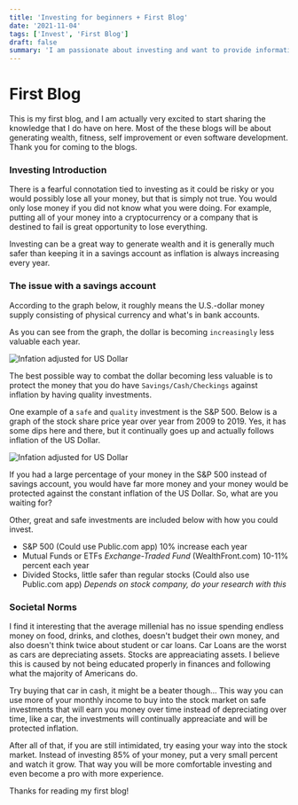 ```yaml
---
title: 'Investing for beginners + First Blog'
date: '2021-11-04'
tags: ['Invest', 'First Blog']
draft: false
summary: 'I am passionate about investing and want to provide information for any beginner investor trying to get into it it should not intimidate you'
---
```


# First Blog

This is my first blog, and I am actually very excited to start sharing the knowledge that I do have on here. Most of the these blogs will be about generating wealth, fitness, self improvement or even software development. Thank you for coming to the blogs.

### Investing Introduction

There is a fearful connotation tied to investing as it could be risky or you would possibly lose all your money, but that is simply not true. You would only lose money if you did not know what you were doing.
For example, putting all of your money into a cryptocurrency or a company that is destined to fail is great opportunity to lose everything.

Investing can be a great way to generate wealth and it is generally much safer than keeping it in a savings account as inflation is always increasing every year.

### The issue with a savings account

According to the graph below, it roughly means the U.S.-dollar money supply consisting of physical currency and what's in bank accounts.

As you can see from the graph, the dollar is becoming `increasingly` less valuable each year.

![Infation adjusted for US Dollar](https://levels.io/content/images/size/w1600/2021/02/Screen-Shot-2021-02-14-at-10.12.48-PM.png)

The best possible way to combat the dollar becoming less valuable is to protect the money that you do have `Savings/Cash/Checkings` against inflation by having quality investments.

One example of a `safe` and `quality` investment is the S&P 500. Below is a graph of the stock share price year over year from 2009 to 2019. Yes, it has some dips here and there,
but it continually goes up and actually follows inflation of the US Dollar.

![Infation adjusted for US Dollar](https://qph.fs.quoracdn.net/main-qimg-07a7e16364d44630dc0c7a3a36d9f210)

If you had a large percentage of your money in the S&P 500 instead of savings account, you would have far more money and your money would be protected against the constant
inflation of the US Dollar. So, what are you waiting for?

Other, great and safe investments are included below with how you could invest.

- S&P 500 (Could use Public.com app) 10% increase each year
- Mutual Funds or ETFs _Exchange-Traded Fund_ (WealthFront.com) 10-11% percent each year
- Divided Stocks, little safer than regular stocks (Could also use Public.com app) _Depends on stock company, do your research with this_

### Societal Norms

I find it interesting that the average millenial has no issue spending endless money on food, drinks, and clothes, doesn't budget their own money,
and also doesn't think twice about student or car loans. Car Loans are the worst as cars are depreciating assets. Stocks are appreaciating assets.
I believe this is caused by not being educated properly in finances and following what the majority of Americans do.

Try buying that car in cash, it might be a beater though... This way you can use more of your monthly income to buy into the stock market on safe investments that will earn you money over time
instead of depreciating over time, like a car, the investments will continually appreaciate and will be protected inflation.

After all of that, if you are still intimidated, try easing your way into the stock market. Instead of investing 85% of your money, put a very small percent and watch it grow. That way
you will be more comfortable investing and even become a pro with more experience.

Thanks for reading my first blog!
